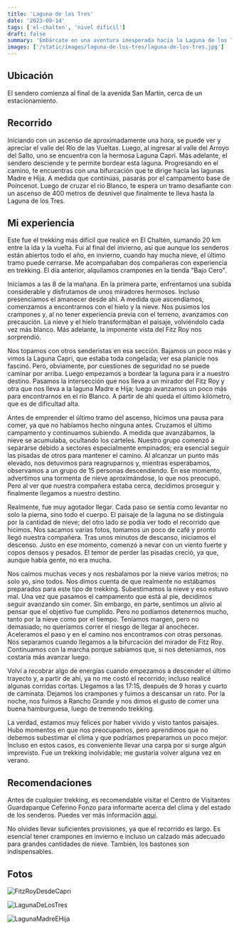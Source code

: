```yaml
---
title: 'Laguna de los Tres'
date: '2023-09-14'
tags: ['el-chalten', 'nivel dificil']
draft: false
summary: 'Embárcate en una aventura inesperada hacia la Laguna de los Tres, donde la nieve añadió un toque mágico a la impresionante belleza de El Chaltén.'
images: ['/static/images/laguna-de-los-tres/laguna-de-los-tres.jpg']
---
```


## Ubicación
El sendero comienza al final de la avenida San Martin, cerca de un estacionamiento. 

## Recorrido
Iniciando con un ascenso de aproximadamente una hora, se puede ver y apreciar el valle del Río de las Vueltas. Luego, al ingresar al valle del Arroyo del Salto, uno se encuentra con la hermosa Laguna Capri. Más adelante, el sendero desciende y te permite bordear esta laguna. Progresando en el camino, te encuentras con una bifurcación que te dirige hacia las lagunas Madre e Hija. A medida que continúas, pasarás por el campamento base de Poincenot. Luego de cruzar el río Blanco, te espera un tramo desafiante con un ascenso de 400 metros de desnivel que finalmente te lleva hasta la Laguna de los Tres.

## Mi experiencia

Este fue el trekking más difícil que realicé en El Chaltén, sumando 20 km entre la ida y la vuelta. Fui al final del invierno, así que aunque los senderos están abiertos todo el año, en invierno, cuando hay mucha nieve, el último tramo puede cerrarse. Me acompañaban dos compañeras con experiencia en trekking. El día anterior, alquilamos crampones en la tienda "Bajo Cero".

Iniciamos a las 8 de la mañana. En la primera parte, enfrentamos una subida considerable y disfrutamos de unos miradores hermosos. Incluso presenciamos el amanecer desde ahí. A medida que ascendíamos, comenzamos a encontrarnos con el hielo y la nieve. Nos pusimos los crampones y, al no tener experiencia previa con el terreno, avanzamos con precaución. La nieve y el hielo transformaban el paisaje, volviéndolo cada vez más blanco. Más adelante, la imponente vista del Fitz Roy nos sorprendió.

Nos topamos con otros senderistas en esa sección. Bajamos un poco más y vimos la Laguna Capri, que estaba toda congelada; ver esa planicie nos fascinó. Pero, obviamente, por cuestiones de seguridad no se puede caminar por arriba. Luego empezamos a bordear la laguna para ir a nuestro destino. Pasamos la intersección que nos lleva a un mirador del Fitz Roy y otra que nos lleva a la laguna Madre e Hija; luego avanzamos un poco más para encontrarnos en el río Blanco. A partir de ahí queda el último kilómetro, que es de dificultad alta.

Antes de emprender el último tramo del ascenso, hicimos una pausa para comer, ya que no habíamos hecho ninguna antes. Cruzamos el último campamento y continuamos subiendo. A medida que avanzábamos, la nieve se acumulaba, ocultando los carteles. Nuestro grupo comenzó a separarse debido a sectores especialmente empinados; era esencial seguir las pisadas de otros para mantener el camino. Al alcanzar un punto más elevado, nos detuvimos para reagruparnos y, mientras esperábamos, observamos a un grupo de 15 personas descendiendo. En ese momento, advertimos una tormenta de nieve aproximándose, lo que nos preocupó. Pero al ver que nuestra compañera estaba cerca, decidimos proseguir y finalmente llegamos a nuestro destino.

Realmente, fue muy agotador llegar. Cada paso se sentía como levantar no solo la pierna, sino todo el cuerpo. El paisaje de la laguna no se distinguía por la cantidad de nieve; del otro lado se podía ver todo el recorrido que hicimos. Nos sacamos varias fotos, tomamos un poco de café y pronto llegó nuestra compañera. Tras unos minutos de descanso, iniciamos el descenso. Justo en ese momento, comenzó a nevar con un viento fuerte y copos densos y pesados. El temor de perder las pisadas creció, ya que, aunque había gente, no era mucha.

Nos caímos muchas veces y nos resbalamos por la nieve varios metros; no solo yo, sino todos. Nos dimos cuenta de que realmente no estábamos preparados para este tipo de trekking. Subestimamos la nieve y eso estuvo mal. Una vez que pasamos el campamento que está al pie, decidimos seguir avanzando sin comer. Sin embargo, en parte, sentimos un alivio al pensar que el objetivo fue cumplido. Pero no podíamos detenernos mucho, tanto por la nieve como por el tiempo. Teníamos margen, pero no demasiado; no queríamos correr el riesgo de llegar al anochecer. Aceleramos el paso y en el camino nos encontramos con otras personas. Nos separamos cuando llegamos a la bifurcación del mirador de Fitz Roy. Continuamos con la marcha porque sabíamos que, si nos deteníamos, nos costaría más avanzar luego.

Volví a recobrar algo de energías cuando empezamos a descender el último trayecto y, a partir de ahí, ya no me costó el recorrido; incluso realicé algunas corridas cortas. Llegamos a las 17:15, después de 9 horas y cuarto de caminata. Dejamos los crampones y fuimos a descansar un rato. Por la noche, nos fuimos a Rancho Grande y nos dimos el gusto de comer una buena hamburguesa, luego de tremendo trekking.

La verdad, estamos muy felices por haber vivido y visto tantos paisajes. Hubo momentos en que nos preocupamos, pero aprendimos que no debemos subestimar el clima y que podríamos prepararnos un poco mejor. Incluso en estos casos, es conveniente llevar una carpa por si surge algún imprevisto. Fue un trekking inolvidable; me gustaría volver alguna vez en verano.

## Recomendaciones

Antes de cualquier trekking, es recomendable visitar el Centro de Visitantes Guardaparque Ceferino Fonzo para informarte acerca del clima y del estado de los senderos. Puedes ver más información [aquí](https://elchalten.com/v4/es/centros-de-informes-en-el-chalten.php).

No olvides llevar suficientes provisiones, ya que el recorrido es largo. Es esencial tener crampones en invierno e incluso un calzado más adecuado para grandes cantidades de nieve. También, los bastones son indispensables.

## Fotos

![FitzRoyDesdeCapri](/static/images/laguna-de-los-tres/fitz-roy-capri.jpg)

![LagunaDeLosTres](/static/images/laguna-de-los-tres/laguna-de-los-tres.jpg)

![LagunaMadreEHija](/static/images/laguna-de-los-tres/laguna-madre-hija.jpg)


